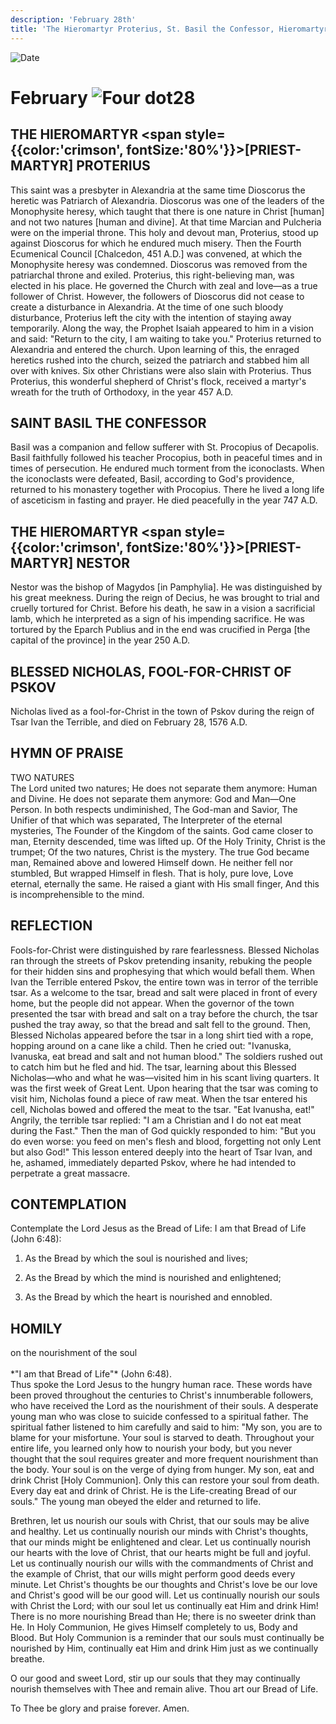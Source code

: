 ```yaml
---
description: 'February 28th'
title: 'The Hieromartyr Proterius, St. Basil the Confessor, Hieromartyr Nestor, Blessed Nicholas, Fool-for-Christ of Pskov'
---
```


<RunningHead />
<Image src="/title-imprint.png" height={68} width={50} alt="Date" className="title-imprint"/>

# <div id="date">February <Image className="four-dot" src="/four-dot.png" height={15} width={15} alt="Four dot" />28</div>

## THE HIEROMARTYR <span style={{color:'crimson', fontSize:'80%'}}>[PRIEST-MARTYR]</span> PROTERIUS

This saint was a presbyter in Alexandria at the same time Dioscorus the heretic was Patriarch of Alexandria. Dioscorus was one of the leaders of the Monophysite heresy, which taught that there is one nature in Christ [human] and not two natures [human and divine]. At that time Marcian and Pulcheria were on the imperial throne. This holy and devout man, Proterius, stood up against Dioscorus for which he endured much misery. Then the Fourth Ecumenical Council [Chalcedon, 451 A.D.] was convened, at which the Monophysite heresy was condemned. Dioscorus was removed from the patriarchal throne and exiled. Proterius, this right-believing man, was elected in his place. He governed the Church with zeal and love—as a true follower of Christ. However, the followers of Dioscorus did not cease to create a disturbance in Alexandria. At the time of one such bloody disturbance, Proterius left the city with the intention of staying away temporarily. Along the way, the Prophet Isaiah appeared to him in a vision and said: "Return to the city, I am waiting to take you." Proterius returned to Alexandria and entered the church. Upon learning of this, the enraged heretics rushed into the church, seized the patriarch and stabbed him all over with knives. Six other Christians were also slain with Proterius. Thus Proterius, this wonderful shepherd of Christ's flock, received a martyr's wreath for the truth of Orthodoxy, in the year 457 A.D.

## SAINT BASIL THE CONFESSOR

Basil was a companion and fellow sufferer with St. Procopius of Decapolis. Basil faithfully followed his teacher Procopius, both in peaceful times and in times of persecution. He endured much torment from the iconoclasts.  When the iconoclasts were defeated, Basil, according to God's providence, returned to his monastery together with Procopius. There he lived a long life of asceticism in fasting and prayer. He died peacefully in the year 747 A.D.

## THE HIEROMARTYR <span style={{color:'crimson', fontSize:'80%'}}>[PRIEST-MARTYR]</span> NESTOR

Nestor was the bishop of Magydos [in Pamphylia]. He was distinguished by his great meekness. During the reign of Decius, he was brought to trial and cruelly tortured for Christ. Before his death, he saw in a vision a sacrificial lamb, which he interpreted as a sign of his impending sacrifice. He was tortured by the Eparch Publius and in the end was crucified in Perga [the capital of the province] in the year 250 A.D.

## BLESSED NICHOLAS, FOOL-FOR-CHRIST OF PSKOV

Nicholas lived as a fool-for-Christ in the town of Pskov during the reign of Tsar Ivan the Terrible, and died on February 28, 1576 A.D.


## HYMN OF PRAISE
<div style={{textAlign:'center', color:'crimson', fontWeight:'bold'}}>
TWO NATURES
</div>
The Lord united two natures;  
He does not separate them anymore:  
Human and Divine.  
He does not separate them anymore:  
God and Man—One Person.  
In both respects undiminished,  
The God-man and Savior,  
The Unifier of that which was separated,  
The Interpreter of the eternal mysteries,  
The Founder of the Kingdom of the saints.  
God came closer to man,  
Eternity descended, time was lifted up.  
Of the Holy Trinity, Christ is the trumpet;  
Of the two natures, Christ is the mystery.  
The true God became man,  
Remained above and lowered Himself down.  
He neither fell nor stumbled,  
But wrapped Himself in flesh.  
That is holy, pure love,  
Love eternal, eternally the same.  
He raised a giant with His small finger,  
And this is incomprehensible to the mind.  

## REFLECTION

Fools-for-Christ were distinguished by rare fearlessness. Blessed Nicholas ran through the streets of Pskov pretending insanity, rebuking the people for their hidden sins and prophesying that which would befall them. When Ivan the Terrible entered Pskov, the entire town was in terror of the terrible tsar. As a welcome to the tsar, bread and salt were placed in front of every home, but the people did not appear. When the governor of the town presented the tsar with bread and salt on a tray before the church, the tsar pushed the tray away, so that the bread and salt fell to the ground. Then, Blessed Nicholas appeared before the tsar in a long shirt tied with a rope, hopping around on a cane like a child. Then he cried out: "Ivanuska, Ivanuska, eat bread and salt and not human blood." The soldiers rushed out to catch him but he fled and hid. The tsar, learning about this Blessed Nicholas—who and what he was—visited him in his scant living quarters. It was the first week of Great Lent. Upon hearing that the tsar was coming to visit him, Nicholas found a piece of raw meat. When the tsar entered his cell, Nicholas bowed and offered the meat to the tsar. "Eat Ivanusha, eat!" Angrily, the terrible tsar replied: "I am a Christian and I do not eat meat during the Fast." Then the man of God quickly responded to him: "But you do even worse: you feed on men's flesh and blood, forgetting not only Lent but also God!" This lesson entered deeply into the heart of Tsar Ivan, and he, ashamed, immediately departed Pskov, where he had intended to perpetrate a great massacre.


## CONTEMPLATION

Contemplate the Lord Jesus as the Bread of Life: I am that Bread of Life (John 6:48):

1. As the Bread by which the soul is nourished and lives;

2. As the Bread by which the mind is nourished and enlightened;

3. As the Bread by which the heart is nourished and ennobled.


## HOMILY
<div style={{textAlign:'center', color:'crimson', fontWeight:'bold'}}>
on the nourishment of the soul
</div><br />
<div style={{textAlign:'right'}}>
*"I am that Bread of Life"* (John 6:48).
</div>
Thus spoke the Lord Jesus to the hungry human race. These words have been proved throughout the centuries to Christ's innumberable followers, who have received the Lord as the nourishment of their souls. A desperate young man who was close to suicide confessed to a spiritual father. The spiritual father listened to him carefully and said to him: "My son, you are to blame for your misfortune. Your soul is starved to death. Throughout your entire life, you learned only how to nourish your body, but you never thought that the soul requires greater and more frequent nourishment than the body. Your soul is on the verge of dying from hunger. My son, eat and drink Christ [Holy Communion]. Only this can restore your soul from death. Every day eat and drink of Christ. He is the Life-creating Bread of our souls." The young man obeyed the elder and returned to life.

Brethren, let us nourish our souls with Christ, that our souls may be alive and healthy. Let us continually nourish our minds with Christ's thoughts, that our minds might be enlightened and clear. Let us continually nourish our hearts with the love of Christ, that our hearts might be full and joyful. Let us continually nourish our wills with the commandments of Christ and the example of Christ, that our wills might perform good deeds every minute. Let Christ's thoughts be our thoughts and Christ's love be our love and Christ's good will be our good will. Let us continually nourish our souls with Christ the Lord; with our soul let us continually eat Him and drink Him! There is no more nourishing Bread than He; there is no sweeter drink than He. In Holy Communion, He gives Himself completely to us, Body and Blood. But Holy Communion is a reminder that our souls must continually be nourished by Him, continually eat Him and drink Him just as we continually breathe.

O our good and sweet Lord, stir up our souls that they may continually nourish themselves with Thee and remain alive. Thou art our Bread of Life.

To Thee be glory and praise forever. Amen.